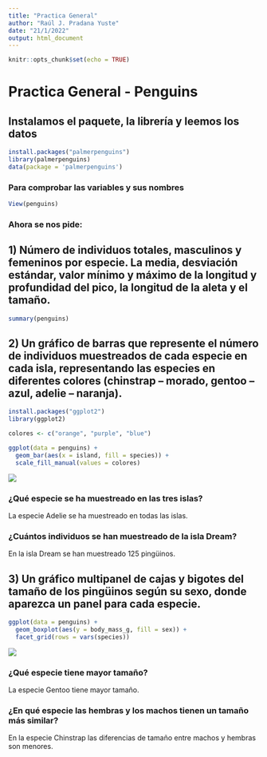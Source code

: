 ```yaml
---
title: "Practica General"
author: "Raúl J. Pradana Yuste"
date: "21/1/2022"
output: html_document
---
```


```r
knitr::opts_chunk$set(echo = TRUE)
```

# Practica General - Penguins

## Instalamos el paquete, la librería y leemos los datos

```r
install.packages("palmerpenguins")
library(palmerpenguins)
data(package = 'palmerpenguins')
```

### Para comprobar las variables y sus nombres

```r
View(penguins)
```

### Ahora se nos pide:

## 1) Número de individuos totales, masculinos y femeninos por especie. La media, desviación estándar, valor mínimo y máximo de la longitud y profundidad del pico, la longitud de la aleta y el tamaño.

```r
summary(penguins)
```

## 2) Un gráfico de barras que represente el número de individuos muestreados de cada especie en cada isla, representando las especies en diferentes colores (chinstrap -- morado, gentoo -- azul, adelie -- naranja).

```r
install.packages("ggplot2")
library(ggplot2)

colores <- c("orange", "purple", "blue")

ggplot(data = penguins) + 
  geom_bar(aes(x = island, fill = species)) +
  scale_fill_manual(values = colores)
```

![](Practica_General/pinguinos_por_isla)

### ¿Qué especie se ha muestreado en las tres islas?

La especie Adelie se ha muestreado en todas las islas.

### ¿Cuántos individuos se han muestreado de la isla Dream?

En la isla Dream se han muestreado 125 pingüinos.

## 3) Un gráfico multipanel de cajas y bigotes del tamaño de los pingüinos según su sexo, donde aparezca un panel para cada especie.

```r
ggplot(data = penguins) +
  geom_boxplot(aes(y = body_mass_g, fill = sex)) +
  facet_grid(rows = vars(species))
```

![](Practica_General/tama%C3%B1o_por_especie_y_sexo)

### ¿Qué especie tiene mayor tamaño?

La especie Gentoo tiene mayor tamaño.

### ¿En qué especie las hembras y los machos tienen un tamaño más similar?

En la especie Chinstrap las diferencias de tamaño entre machos y hembras son menores.
